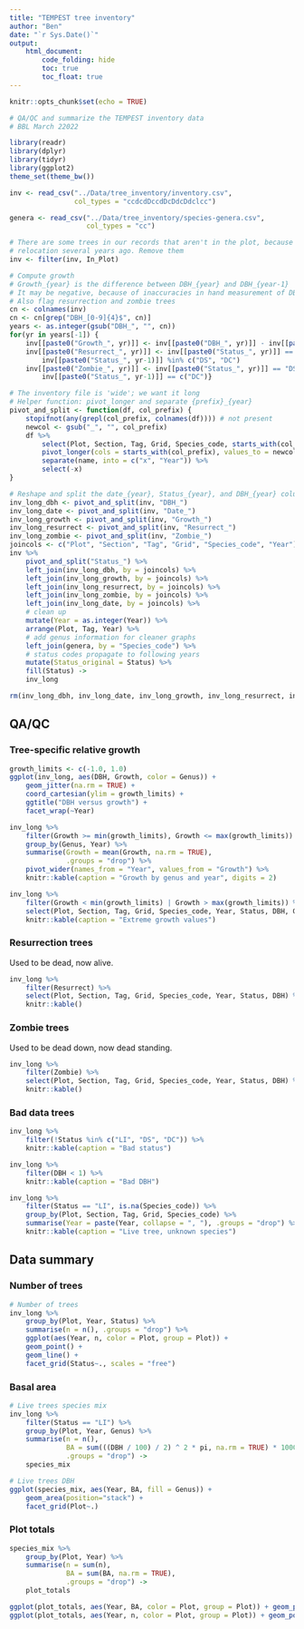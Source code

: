 ```yaml
---
title: "TEMPEST tree inventory"
author: "Ben"
date: "`r Sys.Date()`"
output:
    html_document:
        code_folding: hide
        toc: true
        toc_float: true
---
```


```r
knitr::opts_chunk$set(echo = TRUE)

# QA/QC and summarize the TEMPEST inventory data
# BBL March 22022

library(readr)
library(dplyr)
library(tidyr)
library(ggplot2)
theme_set(theme_bw())
```

```r
inv <- read_csv("../Data/tree_inventory/inventory.csv",
                col_types = "ccdcdDccdDcDdcDdclcc")

genera <- read_csv("../Data/tree_inventory/species-genera.csv", 
                   col_types = "cc")

# There are some trees in our records that aren't in the plot, because of plot
# relocation several years ago. Remove them
inv <- filter(inv, In_Plot)

# Compute growth
# Growth_{year} is the difference between DBH_{year} and DBH_{year-1}
# It may be negative, because of inaccuracies in hand measurement of DBH
# Also flag resurrection and zombie trees
cn <- colnames(inv)
cn <- cn[grep("DBH_[0-9]{4}$", cn)]
years <- as.integer(gsub("DBH_", "", cn))
for(yr in years[-1]) {
    inv[[paste0("Growth_", yr)]] <- inv[[paste0("DBH_", yr)]] - inv[[paste0("DBH_", yr-1)]]
    inv[[paste0("Resurrect_", yr)]] <- inv[[paste0("Status_", yr)]] == "LI" &
        inv[[paste0("Status_", yr-1)]] %in% c("DS", "DC")
    inv[[paste0("Zombie_", yr)]] <- inv[[paste0("Status_", yr)]] == "DS" &
        inv[[paste0("Status_", yr-1)]] == c("DC")}

# The inventory file is 'wide'; we want it long
# Helper function: pivot_longer and separate {prefix}_{year}
pivot_and_split <- function(df, col_prefix) {
    stopifnot(any(grepl(col_prefix, colnames(df)))) # not present
    newcol <- gsub("_", "", col_prefix)
    df %>%
        select(Plot, Section, Tag, Grid, Species_code, starts_with(col_prefix)) %>%
        pivot_longer(cols = starts_with(col_prefix), values_to = newcol) %>%
        separate(name, into = c("x", "Year")) %>%
        select(-x)
}

# Reshape and split the date_{year}, Status_{year}, and DBH_{year} columns
inv_long_dbh <- pivot_and_split(inv, "DBH_")
inv_long_date <- pivot_and_split(inv, "Date_")
inv_long_growth <- pivot_and_split(inv, "Growth_")
inv_long_resurrect <- pivot_and_split(inv, "Resurrect_")
inv_long_zombie <- pivot_and_split(inv, "Zombie_")
joincols <- c("Plot", "Section", "Tag", "Grid", "Species_code", "Year")
inv %>%
    pivot_and_split("Status_") %>%
    left_join(inv_long_dbh, by = joincols) %>%
    left_join(inv_long_growth, by = joincols) %>%
    left_join(inv_long_resurrect, by = joincols) %>%
    left_join(inv_long_zombie, by = joincols) %>%
    left_join(inv_long_date, by = joincols) %>%
    # clean up
    mutate(Year = as.integer(Year)) %>%
    arrange(Plot, Tag, Year) %>% 
    # add genus information for cleaner graphs
    left_join(genera, by = "Species_code") %>% 
    # status codes propagate to following years
    mutate(Status_original = Status) %>% 
    fill(Status) ->
    inv_long

rm(inv_long_dbh, inv_long_date, inv_long_growth, inv_long_resurrect, inv_long_zombie)
```

## QA/QC

### Tree-specific relative growth

```r
growth_limits <- c(-1.0, 1.0)
ggplot(inv_long, aes(DBH, Growth, color = Genus)) +
    geom_jitter(na.rm = TRUE) + 
    coord_cartesian(ylim = growth_limits) + 
    ggtitle("DBH versus growth") +
    facet_wrap(~Year)

inv_long %>% 
    filter(Growth >= min(growth_limits), Growth <= max(growth_limits)) %>% 
    group_by(Genus, Year) %>% 
    summarise(Growth = mean(Growth, na.rm = TRUE),
              .groups = "drop") %>% 
    pivot_wider(names_from = "Year", values_from = "Growth") %>% 
    knitr::kable(caption = "Growth by genus and year", digits = 2)

inv_long %>% 
    filter(Growth < min(growth_limits) | Growth > max(growth_limits)) %>% 
    select(Plot, Section, Tag, Grid, Species_code, Year, Status, DBH, Growth) %>% 
    knitr::kable(caption = "Extreme growth values")
```

### Resurrection trees

Used to be dead, now alive.

```r
inv_long %>% 
    filter(Resurrect) %>% 
    select(Plot, Section, Tag, Grid, Species_code, Year, Status, DBH) %>% 
    knitr::kable()
```

### Zombie trees

Used to be dead down, now dead standing.

```r
inv_long %>% 
    filter(Zombie) %>% 
    select(Plot, Section, Tag, Grid, Species_code, Year, Status, DBH) %>% 
    knitr::kable()
```

### Bad data trees

```r
inv_long %>% 
    filter(!Status %in% c("LI", "DS", "DC")) %>% 
    knitr::kable(caption = "Bad status")

inv_long %>% 
    filter(DBH < 1) %>% 
    knitr::kable(caption = "Bad DBH")

inv_long %>%
    filter(Status == "LI", is.na(Species_code)) %>%
    group_by(Plot, Section, Tag, Grid, Species_code) %>% 
    summarise(Year = paste(Year, collapse = ", "), .groups = "drop") %>% 
    knitr::kable(caption = "Live tree, unknown species")
```

## Data summary

### Number of trees

```r
# Number of trees
inv_long %>%
    group_by(Plot, Year, Status) %>%
    summarise(n = n(), .groups = "drop") %>%
    ggplot(aes(Year, n, color = Plot, group = Plot)) +
    geom_point() +
    geom_line() +
    facet_grid(Status~., scales = "free")
```

### Basal area

```r
# Live trees species mix
inv_long %>%
    filter(Status == "LI") %>%
    group_by(Plot, Year, Genus) %>%
    summarise(n = n(),
              BA = sum(((DBH / 100) / 2) ^ 2 * pi, na.rm = TRUE) * 10000 / (50 * 40),
              .groups = "drop") ->
    species_mix

# Live trees DBH
ggplot(species_mix, aes(Year, BA, fill = Genus)) +
    geom_area(position="stack") +
    facet_grid(Plot~.)
```

### Plot totals

```r
species_mix %>%
    group_by(Plot, Year) %>%
    summarise(n = sum(n),
              BA = sum(BA, na.rm = TRUE),
              .groups = "drop") ->
    plot_totals

ggplot(plot_totals, aes(Year, BA, color = Plot, group = Plot)) + geom_point() + geom_line()
ggplot(plot_totals, aes(Year, n, color = Plot, group = Plot)) + geom_point() + geom_line()
```


